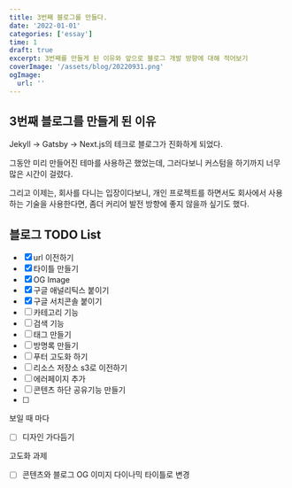 ```yaml
---
title: 3번째 블로그를 만들다.
date: '2022-01-01'
categories: ['essay']
time: 1
draft: true
excerpt: 3번째를 만들게 된 이유와 앞으로 블로그 개발 방향에 대해 적어보기
coverImage: '/assets/blog/20220931.png'
ogImage:
  url: ''
---
```


## 3번째 블로그를 만들게 된 이유

Jekyll -> Gatsby -> Next.js의 테크로 블로그가 진화하게 되었다.

그동안 미리 만들어진 테마를 사용하곤 했었는데, 그러다보니 커스텀을 하기까지 너무 많은 시간이 걸렸다.

그리고 이제는, 회사를 다니는 입장이다보니, 개인 프로젝트를 하면서도 회사에서 사용하는 기술을 사용한다면, 좀더 커리어 발전 방향에 좋지 않을까 싶기도 했다.

## 블로그 TODO List

- [x] url 이전하기
- [x] 타이틀 만들기
- [x] OG Image
- [x] 구글 애널리틱스 붙이기
- [x] 구글 서치콘솔 붙이기
- [ ] 카테고리 기능
- [ ] 검색 기능
- [ ] 태그 만들기
- [ ] 방명록 만들기
- [ ] 푸터 고도화 하기
- [ ] 리소스 저장소 s3로 이전하기
- [ ] 에러페이지 추가
- [ ] 콘텐츠 하단 공유기능 만들기
- [ ]

보일 때 마다

- [ ] 디자인 가다듬기

고도화 과제

- [ ] 콘텐츠와 블로그 OG 이미지 다이나믹 타이틀로 변경

